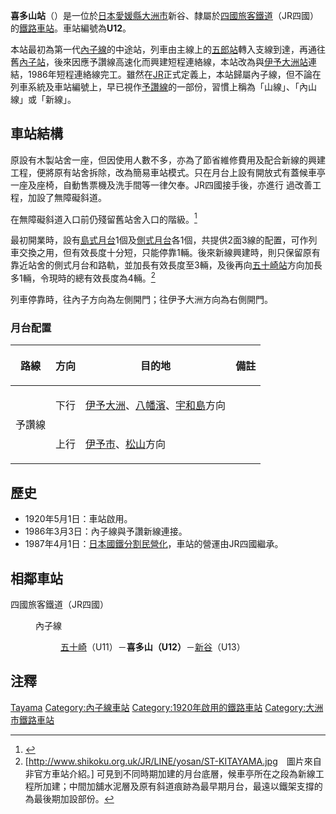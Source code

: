 {{about|位於[[日本|日本]][[愛媛縣|愛媛縣]]的[[JR四國|JR四國]][[予讚線|予讚線]]車站|同名車站|喜多山站}}
{{noteTA
|T=zh-tw:喜多山車站 (愛媛縣); zh-cn:喜多山站 (爱媛县); zh-hk:喜多山站 (愛媛縣);
|1=zh-tw:喜多山車站; zh-cn:喜多山站; zh-hk:喜多山站;
}}
{{日本車站資訊
|公司色     = #1cadca
|文字色     =
|站名       = 喜多山站
|圖片       = 
|pxl        =
|圖片說明   = 
|日文原名   = 喜多山
|平假名     = きたやま
|羅馬拼音   = Kitayama
|前一站     = U11 [[五十崎站|五十崎]]
|後一站     = [[新谷站_(日本)|新谷]] U13
|前一站距離 = 2.5
|後一站距離 = 1.2
|電報略號   = キヤ
|車站編號   = {{車站編號c|#fbaf18|U12}}
|所屬公司   = [[四國旅客鐵道|四國旅客鐵道]]（JR四國）
|所屬路線   = {{Color|#fbaf18|■}}[[內子線|內子線]]
|距離       = 1.2公里（起點站：[[新谷站_(日本)|新谷]]）<br>27.6公里（起點站：[[向井原站|向井原]]）<br>236.1
|起站       = [[高松站_(香川縣)|高松]]
|所在地     = [[愛媛縣|愛媛縣]][[大洲市|大洲市]]新谷
|車站構造   = [[地面車站|地面車站]]
|月台配置   = 1面1線
|啟用年月日 = 1920年5月1日
|廢止年月日 =
|上下車人次 = 
|統計年度   = 
|備註       = 無人站
}}

'''喜多山站'''（{{jpn|j=喜多山駅|hg=きたやまえき|rm=Kitayama eki|f=y}}）是一位於[[日本|日本]][[愛媛縣|愛媛縣]][[大洲市|大洲市]]新谷、隸屬於[[四國旅客鐵道|四國旅客鐵道]]（JR四國）的[[鐵路車站|鐵路車站]]。車站編號為'''U12'''。

本站最初為第一代[[內子線|內子線]]的中途站，列車由主線上的[[五郎站|五郎站]]轉入支線到達，再通往舊[[內子站|內子站]]，後來因應予讚線高速化而興建短程連絡線，本站改為與[[伊予大洲站|伊予大洲站]]連結，1986年短程連絡線完工。雖然在[[JR|JR]]正式定義上，本站歸屬內子線，但不論在列車系統及車站編號上，早已視作[[予讚線|予讚線]]的一部份，習慣上稱為「山線」、「內山線」或「新線」。

==車站結構==
原設有木製站舍一座，但因使用人數不多，亦為了節省維修費用及配合新線的興建工程，便將原有站舍拆除，改為簡易車站模式。只在月台上設有開放式有蓋候車亭一座及座椅，自動售票機及洗手間等一律欠奉。JR四國接手後，亦進行
過改善工程，加設了無障礙斜道。

在無障礙斜道入口前仍殘留舊站舍入口的階級。<ref>{{Cite web |url=http://www.shikoku.org.uk/JR/LINE/yosan/st-kitayama_c.jpg |title=圖片來自非官方車站介紹。 |accessdate=2014-09-11 |archive-date=2014-09-11 |archive-url=https://web.archive.org/web/20140911161454/http://www.shikoku.org.uk/JR/LINE/yosan/st-kitayama_c.jpg |dead-url=yes }}</ref>

最初開業時，設有[[島式月台|島式月台]]1個及[[側式月台|側式月台]]各1個，共提供2面3線的配置，可作列車交換之用，但有效長度十分短，只能停靠1輛。後來新線興建時，則只保留原有靠近站舍的側式月台和路軌，並加長有效長度至3輛，及後再向[[五十崎站|五十崎站]]方向加長多1輛，令現時的總有效長度為4輛。<ref>[http://www.shikoku.org.uk/JR/LINE/yosan/ST-KITAYAMA.jpg　圖片來自非官方車站介紹。] {{Wayback|url=http://www.shikoku.org.uk/JR/LINE/yosan/ST-KITAYAMA.jpg |date=20140911170511 }}可見到不同時期加建的月台底層，候車亭所在之段為新線工程所加建；中間加舖水泥層及原有斜道痕跡為最早期月台，最遠以鐵架支撐的為最後期加設部份。</ref>

列車停靠時，往內子方向為左側開門；往伊予大洲方向為右側開門。

===月台配置===
{| class="wikitable"
!路線!!方向!!目的地!!備註
|-
|rowspan="2"|{{Color|#fbaf18|■}}予讚線
|下行
|[[伊予大洲站|伊予大洲]]、[[八幡濱站|八幡濱]]、[[宇和島站|宇和島]]方向
|
|-
|上行
|[[伊予市站|伊予市]]、[[松山站_(愛媛縣)|松山]]方向
|
|}

== 歷史 ==
*1920年5月1日：車站啟用。
*1986年3月3日：內子線與予讚新線連接。
*1987年4月1日：[[日本國鐵分割民營化|日本國鐵分割民營化]]，車站的營運由JR四國繼承。

==相鄰車站==
; 四國旅客鐵道（JR四國）
: {{Color|#fbaf18|■}}內子線
:: [[五十崎站|五十崎]]（U11）－'''喜多山（U12）'''－[[新谷站_(日本)|新谷]]（U13）

==注釋==
{{reflist}}

{{Commonscat|Kitayama Station (Ehime)}}

{{予讚線、內子線}}

{{DEFAULTSORT:Kitayama}}
[[Category:日本鐵路車站_Ki|Tayama]]
[[Category:內子線車站|Category:內子線車站]]
[[Category:1920年啟用的鐵路車站|Category:1920年啟用的鐵路車站]]
[[Category:大洲市鐵路車站|Category:大洲市鐵路車站]]
